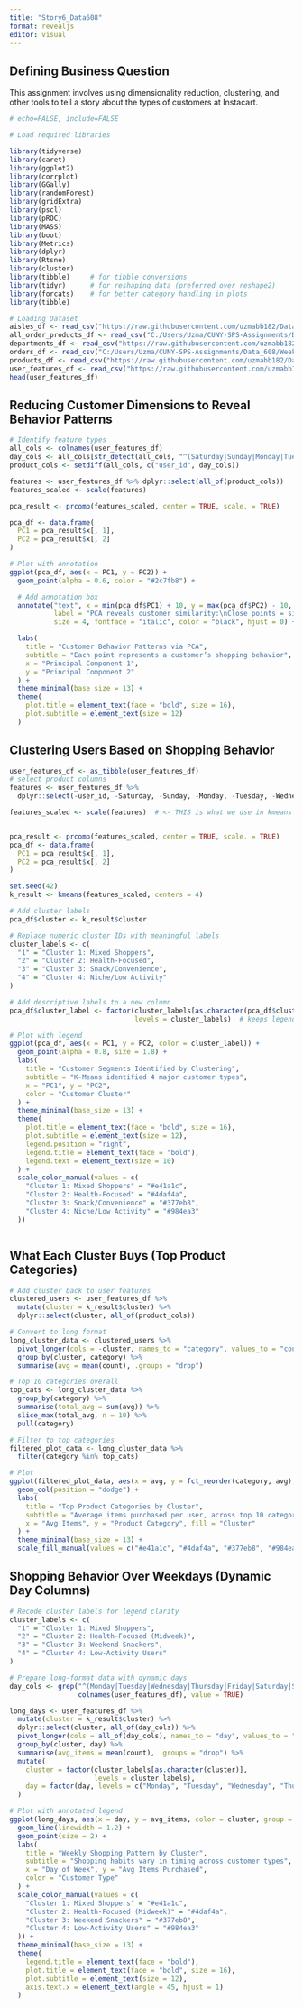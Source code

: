 ```yaml
---
title: "Story6_Data608"
format: revealjs
editor: visual
---
```


## Defining Business Question

This assignment involves using dimensionality reduction, clustering, and other tools to tell a story about the types of customers at Instacart.

```r
# echo=FALSE, include=FALSE

# Load required libraries

library(tidyverse)
library(caret)
library(ggplot2)
library(corrplot)
library(GGally)
library(randomForest)
library(gridExtra)
library(pscl)
library(pROC)
library(MASS)
library(boot)
library(Metrics)
library(dplyr)
library(Rtsne)
library(cluster)
library(tibble)     # for tibble conversions
library(tidyr)      # for reshaping data (preferred over reshape2)
library(forcats)    # for better category handling in plots
library(tibble)

# Loading Dataset
aisles_df <- read_csv("https://raw.githubusercontent.com/uzmabb182/Data_608/refs/heads/main/Week_12/aisles.csv")
all_order_products_df <- read_csv("C:/Users/Uzma/CUNY-SPS-Assignments/Data_608/Week_12/all_order_products.csv")
departments_df <- read_csv("https://raw.githubusercontent.com/uzmabb182/Data_608/refs/heads/main/Week_12/departments.csv")
orders_df <- read_csv("C:/Users/Uzma/CUNY-SPS-Assignments/Data_608/Week_12/departments.csv")
products_df <- read_csv("https://raw.githubusercontent.com/uzmabb182/Data_608/refs/heads/main/Week_12/products.csv")
user_features_df <- read_csv("https://raw.githubusercontent.com/uzmabb182/Data_608/refs/heads/main/Week_12/user_features.csv")
head(user_features_df)

```

## Reducing Customer Dimensions to Reveal Behavior Patterns

```r

# Identify feature types
all_cols <- colnames(user_features_df)
day_cols <- all_cols[str_detect(all_cols, "^(Saturday|Sunday|Monday|Tuesday|Wednesday|Thursday|Friday)$")]
product_cols <- setdiff(all_cols, c("user_id", day_cols))

features <- user_features_df %>% dplyr::select(all_of(product_cols))
features_scaled <- scale(features)

pca_result <- prcomp(features_scaled, center = TRUE, scale. = TRUE)

pca_df <- data.frame(
  PC1 = pca_result$x[, 1],
  PC2 = pca_result$x[, 2]
)

# Plot with annotation
ggplot(pca_df, aes(x = PC1, y = PC2)) +
  geom_point(alpha = 0.6, color = "#2c7fb8") +

  # Add annotation box
  annotate("text", x = min(pca_df$PC1) + 10, y = max(pca_df$PC2) - 10,
           label = "PCA reveals customer similarity:\nClose points = similar shopping habits",
           size = 4, fontface = "italic", color = "black", hjust = 0) +

  labs(
    title = "Customer Behavior Patterns via PCA",
    subtitle = "Each point represents a customer’s shopping behavior",
    x = "Principal Component 1",
    y = "Principal Component 2"
  ) +
  theme_minimal(base_size = 13) +
  theme(
    plot.title = element_text(face = "bold", size = 16),
    plot.subtitle = element_text(size = 12)
  )


```

## Clustering Users Based on Shopping Behavior

```r
user_features_df <- as_tibble(user_features_df)
# select product columns
features <- user_features_df %>%
  dplyr::select(-user_id, -Saturday, -Sunday, -Monday, -Tuesday, -Wednesday, -Thursday, -Friday)

features_scaled <- scale(features)  # <- THIS is what we use in kmeans


pca_result <- prcomp(features_scaled, center = TRUE, scale. = TRUE)
pca_df <- data.frame(
  PC1 = pca_result$x[, 1],
  PC2 = pca_result$x[, 2]
)

set.seed(42)
k_result <- kmeans(features_scaled, centers = 4)

# Add cluster labels
pca_df$cluster <- k_result$cluster

# Replace numeric cluster IDs with meaningful labels
cluster_labels <- c(
  "1" = "Cluster 1: Mixed Shoppers",
  "2" = "Cluster 2: Health-Focused",
  "3" = "Cluster 3: Snack/Convenience",
  "4" = "Cluster 4: Niche/Low Activity"
)

# Add descriptive labels to a new column
pca_df$cluster_label <- factor(cluster_labels[as.character(pca_df$cluster)],
                               levels = cluster_labels)  # keeps legend order

# Plot with legend
ggplot(pca_df, aes(x = PC1, y = PC2, color = cluster_label)) +
  geom_point(alpha = 0.8, size = 1.8) +
  labs(
    title = "Customer Segments Identified by Clustering",
    subtitle = "K-Means identified 4 major customer types",
    x = "PC1", y = "PC2",
    color = "Customer Cluster"
  ) +
  theme_minimal(base_size = 13) +
  theme(
    plot.title = element_text(face = "bold", size = 16),
    plot.subtitle = element_text(size = 12),
    legend.position = "right",
    legend.title = element_text(face = "bold"),
    legend.text = element_text(size = 10)
  ) +
  scale_color_manual(values = c(
    "Cluster 1: Mixed Shoppers" = "#e41a1c",
    "Cluster 2: Health-Focused" = "#4daf4a",
    "Cluster 3: Snack/Convenience" = "#377eb8",
    "Cluster 4: Niche/Low Activity" = "#984ea3"
  ))



```
## What Each Cluster Buys (Top Product Categories)

```r
# Add cluster back to user features
clustered_users <- user_features_df %>%
  mutate(cluster = k_result$cluster) %>%
  dplyr::select(cluster, all_of(product_cols))

# Convert to long format
long_cluster_data <- clustered_users %>%
  pivot_longer(cols = -cluster, names_to = "category", values_to = "count") %>%
  group_by(cluster, category) %>%
  summarise(avg = mean(count), .groups = "drop")

# Top 10 categories overall
top_cats <- long_cluster_data %>%
  group_by(category) %>%
  summarise(total_avg = sum(avg)) %>%
  slice_max(total_avg, n = 10) %>%
  pull(category)

# Filter to top categories
filtered_plot_data <- long_cluster_data %>%
  filter(category %in% top_cats)

# Plot
ggplot(filtered_plot_data, aes(x = avg, y = fct_reorder(category, avg), fill = factor(cluster))) +
  geom_col(position = "dodge") +
  labs(
    title = "Top Product Categories by Cluster",
    subtitle = "Average items purchased per user, across top 10 categories",
    x = "Avg Items", y = "Product Category", fill = "Cluster"
  ) +
  theme_minimal(base_size = 13) +
  scale_fill_manual(values = c("#e41a1c", "#4daf4a", "#377eb8", "#984ea3"))

```
## Shopping Behavior Over Weekdays (Dynamic Day Columns)

```r
# Recode cluster labels for legend clarity
cluster_labels <- c(
  "1" = "Cluster 1: Mixed Shoppers",
  "2" = "Cluster 2: Health-Focused (Midweek)",
  "3" = "Cluster 3: Weekend Snackers",
  "4" = "Cluster 4: Low-Activity Users"
)

# Prepare long-format data with dynamic days
day_cols <- grep("^(Monday|Tuesday|Wednesday|Thursday|Friday|Saturday|Sunday)$",
                 colnames(user_features_df), value = TRUE)

long_days <- user_features_df %>%
  mutate(cluster = k_result$cluster) %>%
  dplyr::select(cluster, all_of(day_cols)) %>%
  pivot_longer(cols = all_of(day_cols), names_to = "day", values_to = "count") %>%
  group_by(cluster, day) %>%
  summarise(avg_items = mean(count), .groups = "drop") %>%
  mutate(
    cluster = factor(cluster_labels[as.character(cluster)],
                     levels = cluster_labels),
    day = factor(day, levels = c("Monday", "Tuesday", "Wednesday", "Thursday", "Friday", "Saturday", "Sunday"))
  )

# Plot with annotated legend
ggplot(long_days, aes(x = day, y = avg_items, color = cluster, group = cluster)) +
  geom_line(linewidth = 1.2) +
  geom_point(size = 2) +
  labs(
    title = "Weekly Shopping Pattern by Cluster",
    subtitle = "Shopping habits vary in timing across customer types",
    x = "Day of Week", y = "Avg Items Purchased",
    color = "Customer Type"
  ) +
  scale_color_manual(values = c(
    "Cluster 1: Mixed Shoppers" = "#e41a1c",
    "Cluster 2: Health-Focused (Midweek)" = "#4daf4a",
    "Cluster 3: Weekend Snackers" = "#377eb8",
    "Cluster 4: Low-Activity Users" = "#984ea3"
  )) +
  theme_minimal(base_size = 13) +
  theme(
    legend.title = element_text(face = "bold"),
    plot.title = element_text(face = "bold", size = 16),
    plot.subtitle = element_text(size = 12),
    axis.text.x = element_text(angle = 45, hjust = 1)
  )


```

